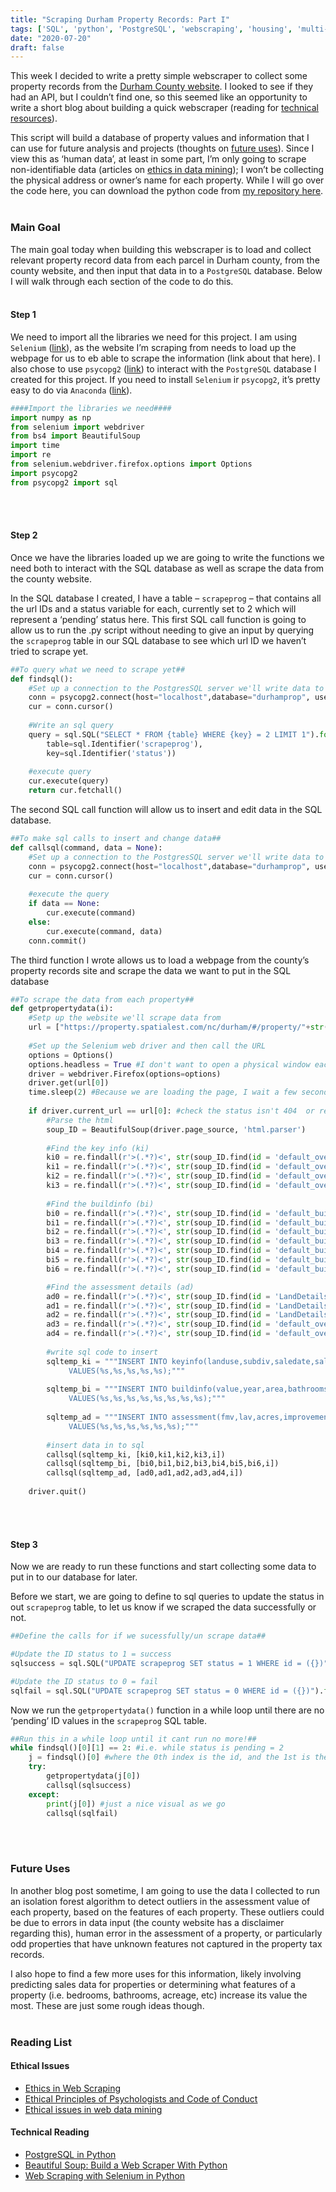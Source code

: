 ```yaml
---
title: "Scraping Durham Property Records: Part I"
tags: ['SQL', 'python', 'PostgreSQL', 'webscraping', 'housing', 'multi-part blog']
date: "2020-07-20"
draft: false
---
```


This week I decided to write a pretty simple webscraper to collect some property records from the [Durham County website](https://www.dconc.gov/government/departments-f-z/tax-administration/real-estate-appraisal/real-property-record-search). I looked to see if they had an API, but I couldn't find one, so this seemed like an opportunity to write a short blog about building a quick webscraper (reading for [technical resources](#reading-list)). 

This script will build a database of property values and information that I can use for future analysis and projects (thoughts on [future uses](#future-uses)). Since I view this as 'human data', at least in some part, I'm only going to scrape non-identifiable data (articles on [ethics in data mining](#reading-list)); I won't be collecting the physical address or owner's name for each property. While I will go over the code here, you can download the python code from [my repository here](https://github.com/pswhitehead/Durham-Property-Webscraper). 
</br></br>

### Main Goal
The main goal today when building this webscraper is to load and collect relevant property record data from each parcel in Durham county, from the county website, and then input that data in to a `PostgreSQL` database. Below I will walk through each section of the code to do this.
</br></br>

#### Step 1
We need to import all the libraries we need for this project. I am using `Selenium` ([link](https://selenium-python.readthedocs.io/)), as the website I'm scraping from needs to load up the webpage for us to eb able to scrape the information (link about that here). I also chose to use `psycopg2` ([link](https://www.psycopg.org/docs/)) to interact with the `PostgreSQL` database I created for this project. If you need to install `Selenium` ir `psycopg2`, it's pretty easy to do via `Anaconda` ([link](https://www.anaconda.com/)).

```python
####Import the libraries we need####
import numpy as np
from selenium import webdriver
from bs4 import BeautifulSoup
import time
import re
from selenium.webdriver.firefox.options import Options
import psycopg2
from psycopg2 import sql
```
</br></br>

#### Step 2
Once we have the libraries loaded up we are going to write the functions we need both to interact with the SQL database as well as scrape the data from the county website.

In the SQL database I created, I have a table -- `scrapeprog` -- that contains all the url IDs and a status variable for each, currently set to 2 which will represent a 'pending' status here. This first SQL call function is going to allow us to run the .py script without needing to give an input by querying the `scrapeprog` table in our SQL database to see which url ID we haven't tried to scrape yet. 

```python
##To query what we need to scrape yet##
def findsql():    
    #Set up a connection to the PostgresSQL server we'll write data to
    conn = psycopg2.connect(host="localhost",database="durhamprop", user="postgres", password="postgres")
    cur = conn.cursor()
    
    #Write an sql query
    query = sql.SQL("SELECT * FROM {table} WHERE {key} = 2 LIMIT 1").format(
        table=sql.Identifier('scrapeprog'),
        key=sql.Identifier('status'))
    
    #execute query
    cur.execute(query)
    return cur.fetchall()
```

The second SQL call function will allow us to insert and edit data in the SQL database.

```python
##To make sql calls to insert and change data##
def callsql(command, data = None):
    #Set up a connection to the PostgresSQL server we'll write data to
    conn = psycopg2.connect(host="localhost",database="durhamprop", user="postgres", password="postgres")
    cur = conn.cursor()
    
    #execute the query
    if data == None:
        cur.execute(command)
    else:
        cur.execute(command, data)
    conn.commit()  
```

The third function I wrote allows us to load a webpage from the county's property records site and scrape the data we want to put in the SQL database

```python
##To scrape the data from each property##
def getpropertydata(i):  
    #Setp up the website we'll scrape data from
    url = ["https://property.spatialest.com/nc/durham/#/property/"+str(i)]
    
    #Set up the Selenium web driver and then call the URL
    options = Options()
    options.headless = True #I don't want to open a physical window each tme
    driver = webdriver.Firefox(options=options)
    driver.get(url[0])
    time.sleep(2) #Because we are loading the page, I wait a few seconds before the next command
    
    if driver.current_url == url[0]: #check the status isn't 404  or redirected before we scrape the info
        #Parse the html
        soup_ID = BeautifulSoup(driver.page_source, 'html.parser')
        
        #Find the key info (ki)
        ki0 = re.findall(r'>(.*?)<', str(soup_ID.find(id = 'default_overview').findAll('span')[9]))[0] #landuse
        ki1 = re.findall(r'>(.*?)<', str(soup_ID.find(id = 'default_overview').findAll('span')[13]))[0] #subdiv
        ki2 = re.findall(r'>(.*?)<', str(soup_ID.find(id = 'default_overview').findAll('span')[21]))[0] #saledate
        ki3 = re.findall(r'>(.*?)<', str(soup_ID.find(id = 'default_overview').findAll('span')[23]))[0] #saleprice
        
        #Find the buildinfo (bi)
        bi0 = re.findall(r'>(.*?)<', str(soup_ID.find(id = 'default_buildings').findAll('span')[-1]))[0] #value
        bi1 = re.findall(r'>(.*?)<', str(soup_ID.find(id = 'default_buildings').findAll('span')[4]))[0] #year built
        bi2 = re.findall(r'>(.*?)<', str(soup_ID.find(id = 'default_buildings').findAll('span')[13]))[0] #area
        bi3 = re.findall(r'>(.*?)<', str(soup_ID.find(id = 'default_buildings').findAll('span')[15]))[0] #bathrooms
        bi4 = re.findall(r'>(.*?)<', str(soup_ID.find(id = 'default_buildings').findAll('span')[19]))[0] #bedrooms
        bi5 = re.findall(r'>(.*?)<', str(soup_ID.find(id = 'default_buildings').findAll('span')[8]))[0] #use
        bi6 = re.findall(r'>(.*?)<', str(soup_ID.find(id = 'default_buildings').findAll('span')[6]))[0] #builduse

        #Find the assessment details (ad)
        ad0 = re.findall(r'>(.*?)<', str(soup_ID.find(id = 'LandDetails').findAll('td')[0]))[0] #fair market value
        ad1 = re.findall(r'>(.*?)<', str(soup_ID.find(id = 'LandDetails').findAll('td')[1]))[0] #land assessed value
        ad2 = re.findall(r'>(.*?)<', str(soup_ID.find(id = 'LandDetails').findAll('td')[2]))[0] #acres
        ad3 = re.findall(r'>(.*?)<', str(soup_ID.find(id = 'default_overview').findAll('span')[-3]))[0] #improvement
        ad4 = re.findall(r'>(.*?)<', str(soup_ID.find(id = 'default_overview').findAll('span')[-1]))[0] #totalfmv
        
        #write sql code to insert
        sqltemp_ki = """INSERT INTO keyinfo(landuse,subdiv,saledate,saleprice,id)
             VALUES(%s,%s,%s,%s,%s);"""
        
        sqltemp_bi = """INSERT INTO buildinfo(value,year,area,bathrooms,bedrooms,use,builduse,id)
             VALUES(%s,%s,%s,%s,%s,%s,%s,%s);"""
        
        sqltemp_ad = """INSERT INTO assessment(fmv,lav,acres,improvement,totalfmv,id)
             VALUES(%s,%s,%s,%s,%s,%s);"""
        
        #insert data in to sql
        callsql(sqltemp_ki, [ki0,ki1,ki2,ki3,i])
        callsql(sqltemp_bi, [bi0,bi1,bi2,bi3,bi4,bi5,bi6,i])
        callsql(sqltemp_ad, [ad0,ad1,ad2,ad3,ad4,i])
    
    driver.quit()  
```
</br></br>

#### Step 3
Now we are ready to run these functions and start collecting some data to put in to our database for later.

Before we start, we are going to define to sql queries to update the status in out `scrapeprog` table, to let us know if we scraped the data successfully or not.

```python
##Define the calls for if we sucessfully/un scrape data##

#Update the ID status to 1 = success
sqlsuccess = sql.SQL("UPDATE scrapeprog SET status = 1 WHERE id = ({})").format(sql.Literal(str(j[0])))

#Update the ID status to 0 = fail
sqlfail = sql.SQL("UPDATE scrapeprog SET status = 0 WHERE id = ({})").format(sql.Literal(str(j[0])))
```

Now we run the `getpropertydata()` function in a while loop until there are no 'pending' ID values in the `scrapeprog` SQL table.

```python
##Run this in a while loop until it cant run no more!##
while findsql()[0][1] == 2: #i.e. while status is pending = 2
    j = findsql()[0] #where the 0th index is the id, and the 1st is the status
    try:
        getpropertydata(j[0]) 
        callsql(sqlsuccess)
    except:
        print(j[0]) #just a nice visual as we go
        callsql(sqlfail)  
```
</br></br>

### Future Uses
In another blog post sometime, I am going to use the data I collected to run an isolation forest algorithm to detect outliers in the assessment value of each property, based on the features of each property. These outliers could be due to errors in data input (the county website has a disclaimer regarding this), human error in the assessment of a property, or particularly odd properties that have unknown features not captured in the property tax records. 

I also hope to find a few more uses for this information, likely involving predicting sales data for properties or determining what features of a property (i.e. bedrooms, bathrooms, acreage, etc) increase its value the most. These are just some rough ideas though. 
</br></br>

### Reading List

#### Ethical Issues
* [Ethics in Web Scraping](https://towardsdatascience.com/ethics-in-web-scraping-b96b18136f01)
* [Ethical Principles of Psychologists and Code of Conduct](https://www.apa.org/ethics/code/code-1992)
* [Ethical issues in web data mining](https://link.springer.com/article/10.1023/B:ETIN.0000047476.05912.3d)

#### Technical Reading
* [PostgreSQL in Python](https://www.postgresqltutorial.com/postgresql-python/)
* [Beautiful Soup: Build a Web Scraper With Python](https://realpython.com/beautiful-soup-web-scraper-python/)
* [Web Scraping with Selenium in Python](https://levelup.gitconnected.com/web-scraping-with-selenium-in-python-8fde2f0fd559)
